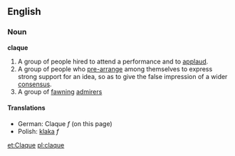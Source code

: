 ==English==
===Noun===
'''claque'''

# A group of people hired to attend a performance and to [[applaud]].
# A group of people who [[pre-arrange]] among themselves to express strong support for an idea, so as to give the false impression of a wider [[consensus]].
# A group of [[fawning]] [[admirer]]s

====Translations====
*German: Claque ''f'' (on this page)
*Polish: [[klaka]] ''f''

[[et:Claque]]
[[pl:claque]]